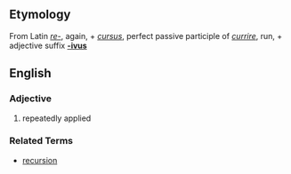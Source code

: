 ==Etymology==
From Latin ''[[re-]]'', again, + ''[[cursus]]'', perfect passive participle of ''[[currire]]'', run, + adjective suffix '''[[-ivus]]'''

==English==
===Adjective===
#repeatedly applied

===Related Terms===
*[[recursion]]